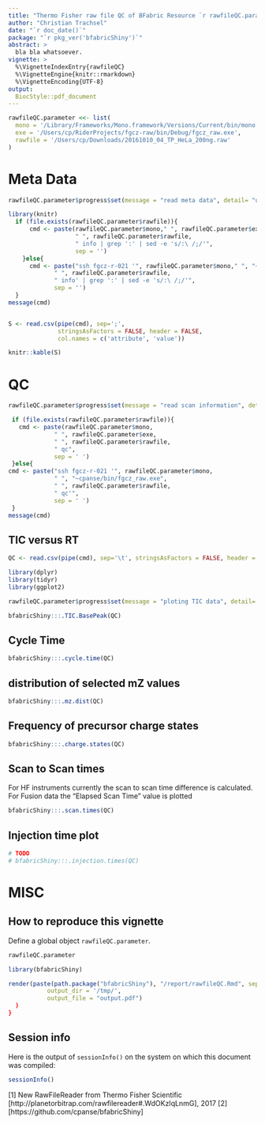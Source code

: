 ```yaml
---
title: "Thermo Fisher raw file QC of BFabric Resource `r rawfileQC.parameter$resourceid`"
author: "Christian Trachsel"
date: "`r doc_date()`"
package: "`r pkg_ver('bfabricShiny')`"
abstract: >
  bla bla whatsoever.
vignette: >
  %\VignetteIndexEntry{rawfileQC}
  %\VignetteEngine{knitr::rmarkdown}
  %\VignetteEncoding{UTF-8}
output: 
  BiocStyle::pdf_document
---
```


```r

rawfileQC.parameter <<- list(
  mono = '/Library/Frameworks/Mono.framework/Versions/Current/bin/mono',
  exe = '/Users/cp/RiderProjects/fgcz-raw/bin/Debug/fgcz_raw.exe',
  rawfile = '/Users/cp/Downloads/20161010_04_TP_HeLa_200ng.raw'
)


```

\newpage

# Meta Data

```r

rawfileQC.parameter$progress$set(message = "read meta data", detail= "using ThermorFileReader", value = 0.1)

library(knitr)
  if (file.exists(rawfileQC.parameter$rawfile)){
      cmd <- paste(rawfileQC.parameter$mono," ", rawfileQC.parameter$exe, 
                   " ", rawfileQC.parameter$rawfile,
                   " info | grep ':' | sed -e 's/:\ /;/'",
                   sep = '')
    }else{
      cmd <- paste("ssh fgcz-r-021 '", rawfileQC.parameter$mono," ", "~cpanse/bin/fgcz_raw.exe", 
             " ", rawfileQC.parameter$rawfile,
             " info' | grep ':' | sed -e 's/:\ /;/'",
             sep = '')
  }
message(cmd)


S <- read.csv(pipe(cmd), sep=';', 
              stringsAsFactors = FALSE, header = FALSE,
              col.names = c('attribute', 'value'))

knitr::kable(S)
```


# QC

```r
rawfileQC.parameter$progress$set(message = "read scan information", detail= "using ThermorFileReader", value = 0.3)

 if (file.exists(rawfileQC.parameter$rawfile)){
   cmd <- paste(rawfileQC.parameter$mono, 
             " ", rawfileQC.parameter$exe, 
             " ", rawfileQC.parameter$rawfile,
             " qc", 
             sep = ' ')
 }else{
cmd <- paste("ssh fgcz-r-021 '", rawfileQC.parameter$mono, 
             " ", "~cpanse/bin/fgcz_raw.exe", 
             " ", rawfileQC.parameter$rawfile,
             " qc'", 
             sep = ' ')
 }
message(cmd)
```

## TIC versus RT

```r
QC <- read.csv(pipe(cmd), sep='\t', stringsAsFactors = FALSE, header = TRUE)

library(dplyr)
library(tidyr)
library(ggplot2)
```

```r
rawfileQC.parameter$progress$set(message = "ploting TIC data", detail= "using ggplot2", value = 0.4)

bfabricShiny:::.TIC.BasePeak(QC)
```

## Cycle Time

```r
bfabricShiny:::.cycle.time(QC)
```

## distribution of selected mZ values

```r
bfabricShiny:::.mz.dist(QC)
```

## Frequency of precursor charge states

```r
bfabricShiny:::.charge.states(QC)
```

## Scan to Scan times
For HF instruments currently the scan to scan time difference is calculated. For Fusion data the "Elapsed Scan Time" value is 
plotted

```r
bfabricShiny:::.scan.times(QC)
```

## Injection time plot

```r
# TODO
# bfabricShiny:::.injection.times(QC)
```

\newpage

# MISC

## How to reproduce this vignette

Define a global object `rawfileQC.parameter`.

```r
rawfileQC.parameter
```

```r
library(bfabricShiny)

render(paste(path.package("bfabricShiny"), "/report/rawfileQC.Rmd", sep='/'),
           output_dir = '/tmp/',
           output_file = "output.pdf")
  )
}
```
## Session info

Here is the output of `sessionInfo()` on the system on which this
document was compiled:

```r
sessionInfo()
```


[1] New RawFileReader from Thermo Fisher Scientific [http://planetorbitrap.com/rawfilereader#.WdOKzIqLnmG], 2017
[2] [https://github.com/cpanse/bfabricShiny]
